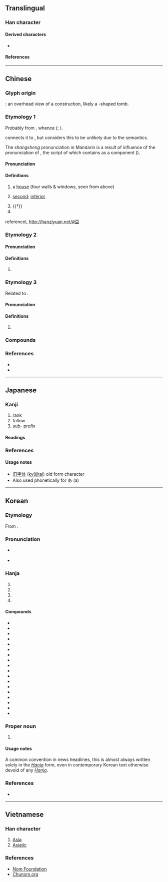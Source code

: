 {{also|亚}}
{{character info}}
==Translingual==
{{Han simplified forms|亞|亜|亚}}

===Han character===
{{Han char|rn=7|rad=二|as=06|sn=8|four=10107|canj=MLLM}}

====Derived characters====
* {{l|mul|[[俹]], [[𠜲]], [[㝞]], [[啞]], [[埡]], [[堊]], [[婭]], [[孲]], [[掗]], [[𡈀]], [[𡱻]], [[𡹄]], [[𡹅]], [[𢛟]], [[𣵾]], [[㰳]], [[䢝]], [[惡]], [[椏]], [[氬]], [[𢩔]], [[𣂪]], [[𣇩]], [[𤊗]], [[𤦩]], [[𦜖]], [[𦲕]], [[䃁]], [[琧]], [[瘂]], [[稏]], [[𠨣]], [[𤲢]], [[𥏝]], [[𥦳]], [[蝁]], [[𠼞]], [[𥮳]], [[𥺼]], [[𦩒]], [[𫡷]], [[䛩]], [[𨁶]], [[錏]], [[閸]], [[𩜄]], [[𩓩]], [[𩗽]], [[𩩤]], [[𬪿]], [[𩤃]], [[𩭯]], [[鵶]], [[𢑹]], [[𩸇]], [[𩸋]], [[𩸖]], [[壼]], [[𠠇]], [[斵]]}}

====References====
{{Han ref|kx=0087.130|dkj=00274|dj=0183.200|hdz=10023.020|uh=4E9E}}

----

==Chinese==
{{zh-forms|s=亚|alt=亜,𠀓,𠄮,俹,䢝}}

===Glyph origin===
{{Han etym}}
{{liushu|p}}: an overhead view of a construction, likely a {{lang|zh|亞}}-shaped tomb.

===Etymology 1===
Probably from {{inh|zh|sit-pro||*ʔrak|inferior; dependent}}, whence {{cog|bo|རག||to depend on; subject; subservient; dependent}} ({{zh-ref|Bodman, 1980}}; {{zh-ref|Coblin, 1986}}).

{{zh-ref|Karlgren (1957)}} connects it to {{och-l|惡|evil|id=3}}, but {{zh-ref|Schuessler (2007)}} considers this to be unlikely due to the semantics.

The ''shangsheng'' pronunciation in Mandarin is a result of influence of the pronunciation of {{zh-l|啞}}, the script of which contains {{lang|zh|亞}} as a component ({{zh-ref|Fu, 1958}}).

====Pronunciation====
{{zh-pron
|m=亞
|m-s=ya4
|c=aa3
|c-t=a1
|g=nga3
|h=pfs=á;gd=a3
|j=ia3
|mb=ngā
|md=ā
|mn=a/qz:ah/à
|mn_note=a, ah - vernacular; à - literary
|mn-t=a3
|w=1ia
|x=ia4
|mc=y
|oc=y
|ma=y
|cat=a,pn
}}

====Definitions====
{{zh-hanzi}}

# {{zh-o}} a [[house]] (four walls & windows, seen from above) 
# [[second]]; [[inferior]]
#: {{zh-x|亞軍|'''second''' place}}
#: {{zh-x|不 亞於|not '''inferior''' to}}
# {{†}} {{zh-alt-form|婭}}
# {{surname|zh}}
referenceL http://hanziyuan.net/#亞

===Etymology 2===

====Pronunciation====
{{zh-pron
|m=亞
|m-s=ya4
|c=aa3
|c-t=a1
|g=nga3
|h=pfs=á/â;gd=a1
|j=ia3
|mb=ngā
|md=ā
|mn=a
|mn-t=a1
|w=1ia
|x=ia4
|ma=y
|cat=pn
}}

====Definitions====
{{zh-hanzi}}

# {{zh-div|洲}} {{zh-short|亞細亞|[[Asia]]}}

===Etymology 3===
Related to {{zh-l|阿|kinship prefix}}.

====Pronunciation====
{{zh-pron
|m=yā
|c=aa3
|cat=pref
}}

====Definitions====
{{zh-hanzi}}

# {{lb|zh|archaic|or|Cantonese}} {{n-g|Used before kinship terms or given names to express familiarity.}}

===Compounds===
{{zh-der|亞洲|歐亞|中亞|中亞細亞|亞丁|亞丁灣|亞伯拉罕|亞元|亞加狄亞|亞匹|亞卿|亞喬木|亞塞拜然|毛里塔尼亞|亞太地區|亞東|亞松森|亞格拉|亞歲|亞洲鐵人|亞熱帶|亞父|亞爾薩斯|亞特拉斯|亞特蘭大|亞獻|亞瑟王|亞當 |亞當斯密|亞硝酸|亞硝酸鹽|亞硫酐|亞硫酸|亞米契斯|亞細亞洲|亞美利加|亞美尼亞|亞聖|亞肩疊背|亞腰葫蘆|亞膠|亞蔬中心|亞衛一號|亞裔|亞軍|亞述帝國|亞速群島|亞運|亞馬孫河|亞麻|亞麻仁油|以利亞|以賽亞|伊利亞德|低亞|保加利亞|利比亞|匹亞|半亞|南亞|厄利垂亞|周亞夫|哈利路亞|哥倫比亞|喬治亞|圭亞那|坦尚尼亞|塔非亞酒|塞爾維亞|奈及利亞|奧林比亞|尚比亞|巴伐利亞|巴波亞|布爾喬亞|布里亞族|希斯亞德|帕提亞|幾內亞|幾內亞灣|彌賽亞|德佛亞克|愛奧尼亞|愛沙尼亞|披亞諾|拉脫維亞|拔爾波亞|東亞|東北亞|東南亞|栝矢亞|歐亞大陸|汎亞|沈亞之|波士尼亞|波希米亞|流亞|澳大利亞|熱那亞|玻利維亞|瑪利亞|甘比亞|突尼西亞|索馬利亞|罷亞|羅亞爾河|羅德西亞|羅馬尼亞|聖露西亞|肯亞|莎士比亞|蒙古利亞|衣索比亞|西亞|西伯利亞|西利西亞|諾亞|賴比瑞亞|那密比亞|阿摩尼亞|馬來亞|馬來西亞|馬利亞|亞當|巴西利亞|小亞細亞|斯里賈亞瓦德納普拉科特|阿亞圖拉|亞於|奧依亞依拉克|科克亞|布亞|吉亞|內亞|維吉尼亞|亞瓦格|柯克亞|亞科瑞克|大亞灣|岡比亞}}

===References===
* {{R:yue:Hanzi}}
* {{R:twedu|A00057}}

----

==Japanese==
{{ja-kanji forms|亜|亞}}

===Kanji===
{{ja-kanji|grade=n|rs=二06|shin=亜}}

# rank
# follow
# [[sub-]] prefix

====Readings====
{{ja-readings
|goon=え
|kanon=あ, あつ, おう
|kun=つ-ぎ, つ-ぐ
}}

===References===
{{ja-kref
|jis=5033
|ku=4819
|shift=98b1
|euc=D0B3
|freq=''not ranked''
|nelson=45
|newnelson=82
|halpern=3563
|kld=''not listed''
|heisig=''not listed''
|tuttle=0a7.14
}}

====Usage notes====
* [[旧字体]] ([[kyūjitai]]) old form character
* Also used phonetically for あ (a)

----

==Korean==

===Etymology===
From {{der|ko|ltc|-}} {{ltc-l|亞}}. 

{{collapse|
* {{hanja-dongguk|ᅙᅡᆼ〮|qá}}
* {{hanja-samun|아|a}}
|Historical readings
|bg=#FFFFFF}}

===Pronunciation===
* {{sense|phonetic element in transliterations}} {{ko-hanja-pron|아}}
* {{sense|second; sub-; ranking next; etc.}} {{ko-hanja-pron|아|l=y}}

===Hanja===
{{ko-hanja-search}}
{{ko-hanja|버금|아}}

# {{hanja form of|아|[[second]]; [[sub-]]}}
# {{hanja form of|아|[[rank]]ing [[next]]; [[come|coming]] [[after]]}}
# {{hanja form of|아|[[Asia]] {{q|abbreviation}}}}
# {{hanja form of|아|{{n-g|used as a prefix to names}}}}

====Compounds====
{{der-top3|Compounds}}
* {{ko-l|아강|亞綱}}
* {{ko-l|아과|亞科}}
* {{ko-l|아관|亞官}}
* {{ko-l|아류|亞流}}
* {{ko-l|아목|亞目}}
* {{ko-l|아문|亞門}}
* {{ko-l|아성|亞聖}}
* {{ko-l|아속|亞屬}}
* {{ko-l|아연|亞鉛}}
* {{ko-l|아전|亞銓}}
* {{ko-l|아족|亞族}}
* {{ko-l|아종|亞種}}
* {{ko-l|아열대|亞熱帶}}
* {{ko-l|아음속|亞音速}}
* {{ko-l|아질산|亞窒酸}}
* {{ko-l|아한대|亞寒帶}}
* {{ko-l|아황산|亞黃酸}}
* {{ko-l|아세아|亞細亞}}
{{der-bottom}}

===Proper noun===
{{ko-hanjatab}}
{{ko-proper noun|hangeul=아}}

# {{q|in headlines}} {{short for|ko|<ruby>[[亞細亞]]<rt>[[아세아]]</rt></ruby>||[[Asia]]|tr=Asea}}

====Usage notes====
A common convention in news headlines, this is almost always written solely in the ''[[Hanja]]'' form, even in contemporary Korean text otherwise devoid of any ''[[Hanja]]''.

===References===
* {{R:hanjadoc|116}}

----

==Vietnamese==

===Han character===
{{vi-readings|reading=[[á]], [[a]]|rs=二06}}

# [[Asia]]
# [[Asiatic]]

===References===
* [http://nomfoundation.org/common/nom_details.php?codepoint=4e9e Nom Foundation]
* [http://www.chunom.org/pages/4E9E/# Chunom.org]